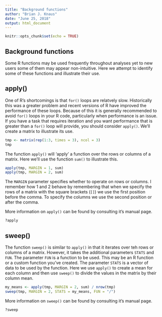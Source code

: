 ```yaml
---
title: "Background functions"
author: "Brian J. Knaus"
date: "June 25, 2018"
output: html_document
---
```


```r
knitr::opts_chunk$set(echo = TRUE)
```


## Background functions


Some R functions may be used frequently throughout analyses yet to new users some of them may appear non-intuitive.
Here we attempt to identify some of these functions and illustrate their use.


## apply()


One of R's shortcomings is that `for()` loops are relatvely slow.
Historically this was a greater problem and recent versions of R have improved the performance of these loops.
Because of this it is generally recommended to avoid `for()` loops in your R code, particularly when performance is an issue.
If you have a task that requires iteration and you want performance that is greater than a `for()` loop will provide, you should consider `apply()`.
We'll create a matrix to illustrate its use.


```r
tmp <- matrix(rep(1:3, times = 3), ncol = 3)
tmp
```


The function `apply()` will 'apply' a function over the rows or columns of a matrix.
Here we'll use the function `sum()` to illustrate this.


```r
apply(tmp, MARGIN = 1, sum)
apply(tmp, MARGIN = 2, sum)
```


The `MARGIN` parameter specifies whether to operate on rows or columns.
I remember how 1 and 2 behave by remembering that when we specify the rows of a matrix with the square brackets (`[]`) we use the first position before the comma.
To specify the columns we use the second position or after the comma.


More information on `apply()` can be found by consulting it's manual page.

```r
?apply
```

## sweep()


The function `sweep()` is similar to `apply()` in that it iterates over teh rows or columns of a matrix.
However, it takes the additional parameters `STATS` and `FUN`.
The parameter `FUN` is a function to be used.
This may be an R function or a custom function you've created.
The parameter `STATS` is a vector of data to be used by the function.
Here we use `apply()` to create a mean for each column and then use `sweep()` to divide the values in the matrix by their column mean.


```r
my_means <- apply(tmp, MARGIN = 2, sum) / nrow(tmp)
sweep(tmp, MARGIN = 2, STATS = my_means, FUN = "/")
```

More information on `sweep()` can be found by consulting it's manual page.

```r
?sweep
```


